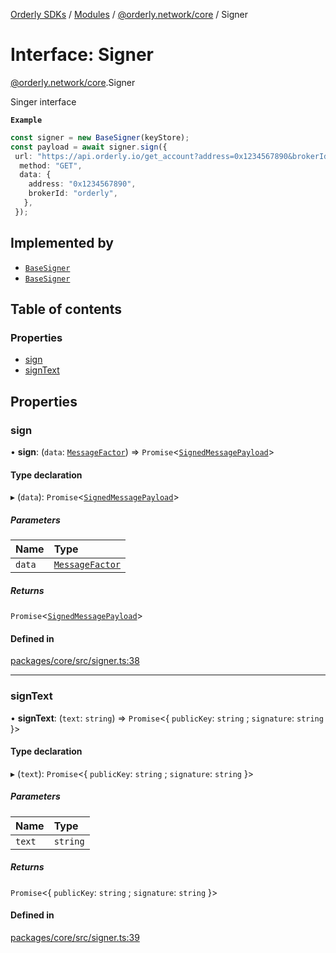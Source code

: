 [Orderly SDKs](/sdks/tech-doc/README) / [Modules](/sdks/tech-doc/modules) / [@orderly.network/core](/sdks/tech-doc/modules/orderly_network_core) / Signer

# Interface: Signer

[@orderly.network/core](/sdks/tech-doc/modules/orderly_network_core).Signer

Singer interface

**`Example`**

```ts
const signer = new BaseSigner(keyStore);
const payload = await signer.sign({
 url: "https://api.orderly.io/get_account?address=0x1234567890&brokerId=orderly",
  method: "GET",
  data: {
    address: "0x1234567890",
    brokerId: "orderly",
   },
 });
 ```

## Implemented by

- [`BaseSigner`](/sdks/tech-doc/classes/orderly_network_core.BaseSigner)
- [`BaseSigner`](/sdks/tech-doc/classes/orderly_network_core.BaseSigner)

## Table of contents

### Properties

- [sign](/sdks/tech-doc/interfaces/orderly_network_core.Signer#sign)
- [signText](/sdks/tech-doc/interfaces/orderly_network_core.Signer#signtext)

## Properties

### sign

• **sign**: (`data`: [`MessageFactor`](/sdks/tech-doc/modules/orderly_network_core#messagefactor)) => `Promise`\<[`SignedMessagePayload`](/sdks/tech-doc/modules/orderly_network_core#signedmessagepayload)\>

#### Type declaration

▸ (`data`): `Promise`\<[`SignedMessagePayload`](/sdks/tech-doc/modules/orderly_network_core#signedmessagepayload)\>

##### Parameters

| Name | Type |
| :------ | :------ |
| `data` | [`MessageFactor`](/sdks/tech-doc/modules/orderly_network_core#messagefactor) |

##### Returns

`Promise`\<[`SignedMessagePayload`](/sdks/tech-doc/modules/orderly_network_core#signedmessagepayload)\>

#### Defined in

[packages/core/src/signer.ts:38](https://github.com/OrderlyNetwork/js-sdk/blob/d47dd11/packages/core/src/signer.ts#L38)

___

### signText

• **signText**: (`text`: `string`) => `Promise`\<\{ `publicKey`: `string` ; `signature`: `string`  }\>

#### Type declaration

▸ (`text`): `Promise`\<\{ `publicKey`: `string` ; `signature`: `string`  }\>

##### Parameters

| Name | Type |
| :------ | :------ |
| `text` | `string` |

##### Returns

`Promise`\<\{ `publicKey`: `string` ; `signature`: `string`  }\>

#### Defined in

[packages/core/src/signer.ts:39](https://github.com/OrderlyNetwork/js-sdk/blob/d47dd11/packages/core/src/signer.ts#L39)
